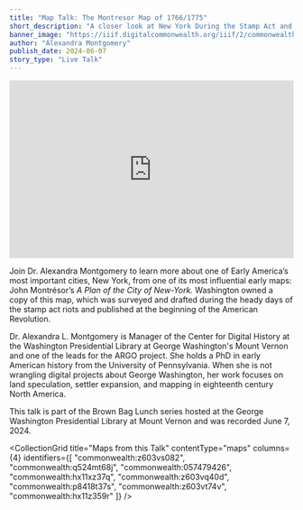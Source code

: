 ```yaml
---
title: "Map Talk: The Montresor Map of 1766/1775"
short_description: "A closer look at New York During the Stamp Act and Revolutionary War"
banner_image: "https://iiif.digitalcommonwealth.org/iiif/2/commonwealth:z603vs09b/224,2622,2969,1958/pct:50/0/default.jpg"
author: "Alexandra Montgomery"
publish_date: 2024-06-07
story_type: "Live Talk"
---
```


<iframe width="100%" height="315" src="https://www.youtube.com/embed/It1tmQIqDxg?si=DNHWG-Q10wyMKJVA" title="YouTube video player" frameborder="0" allow="accelerometer; autoplay; clipboard-write; encrypted-media; gyroscope; picture-in-picture; web-share" referrerpolicy="strict-origin-when-cross-origin" allowfullscreen></iframe>

Join Dr. Alexandra Montgomery to learn more about one of Early America’s most important cities, New York, from one of its most influential early maps: John Montrésor’s *A Plan of the City of New-York.* Washington owned a copy of this map, which was surveyed and drafted during the heady days of the stamp act riots and published at the beginning of the American Revolution.

Dr. Alexandra L. Montgomery is Manager of the Center for Digital History at the Washington Presidential Library at George Washington's Mount Vernon and one of the leads for the ARGO project. She holds a PhD in early American history from the University of Pennsylvania. When she is not wrangling digital projects about George Washington, her work focuses on land speculation, settler expansion, and mapping in eighteenth century North America.

This talk is part of the Brown Bag Lunch series hosted at the George Washington Presidential Library at Mount Vernon and was recorded June 7, 2024.

<CollectionGrid
    title="Maps from this Talk"
    contentType="maps"
    columns={4}
    identifiers={[
        "commonwealth:z603vs082",
        "commonwealth:q524mt68j",
        "commonwealth:057479426",
        "commonwealth:hx11xz37q",
        "commonwealth:z603vq40d",
        "commonwealth:p8418t37s",
        "commonwealth:z603vt74v",
        "commonwealth:hx11z359r"
    ]}
/>